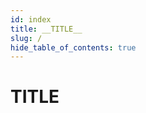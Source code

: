```yaml
---
id: index
title: __TITLE__
slug: /
hide_table_of_contents: true
---
```



# __TITLE__

<QuickStart
  standard="__CODE__"
  introductionPath="/intro/"
  elementsPath="/elements/"
  examplesPath="/examples/"
/>

<DownloadPanel
  standard="__CODE__"
  pdfUrl="#"
  ttlUrl="/rdf/ttl/__LOWERCASE_CODE__.ttl"
  jsonLdUrl="/rdf/jsonld/__LOWERCASE_CODE__.jsonld"
  xmlUrl="/rdf/xml/__LOWERCASE_CODE__.xml"
/>

